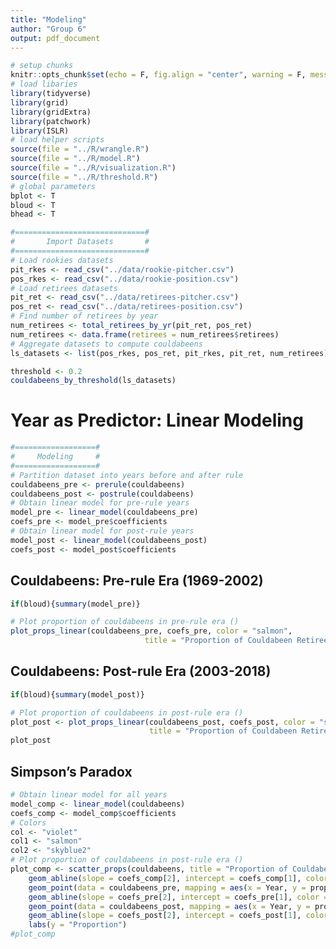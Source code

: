 ```yaml
---
title: "Modeling"
author: "Group 6"
output: pdf_document
---
```


```r
# setup chunks
knitr::opts_chunk$set(echo = F, fig.align = "center", warning = F, message = F, fig.height = 4)
# load libaries
library(tidyverse)
library(grid)
library(gridExtra)
library(patchwork)
library(ISLR)
# load helper scripts
source(file = "../R/wrangle.R")
source(file = "../R/model.R")
source(file = "../R/visualization.R")
source(file = "../R/threshold.R")
# global parameters
bplot <- T
bloud <- T
bhead <- T
```

```r
#=============================#
#       Import Datasets       #
#=============================#
# Load rookies datasets
pit_rkes <- read_csv("../data/rookie-pitcher.csv")
pos_rkes <- read_csv("../data/rookie-position.csv")
# Load retirees datasets
pit_ret <- read_csv("../data/retirees-pitcher.csv")
pos_ret <- read_csv("../data/retirees-position.csv")
# Find number of retirees by year
num_retirees <- total_retirees_by_yr(pit_ret, pos_ret)
num_retirees <- data.frame(retirees = num_retirees$retirees)
# Aggregate datasets to compute couldabeens
ls_datasets <- list(pos_rkes, pos_ret, pit_rkes, pit_ret, num_retirees)
```

```r
threshold <- 0.2
couldabeens_by_threshold(ls_datasets)
```


\newpage

# Year as Predictor: Linear Modeling

```r
#==================#
#     Modeling     #
#==================#
# Partition dataset into years before and after rule
couldabeens_pre <- prerule(couldabeens)
couldabeens_post <- postrule(couldabeens)
# Obtain linear model for pre-rule years
model_pre <- linear_model(couldabeens_pre)
coefs_pre <- model_pre$coefficients
# Obtain linear model for post-rule years
model_post <- linear_model(couldabeens_post)
coefs_post <- model_post$coefficients
```

\newpage

## Couldabeens: Pre-rule Era (1969-2002)

```r
if(bloud){summary(model_pre)}
```

```r
# Plot proportion of couldabeens in pre-rule era ()
plot_props_linear(couldabeens_pre, coefs_pre, color = "salmon", 
                              title = "Proportion of Couldabeen Retirees (1969-2002)")
```

\newpage

## Couldabeens: Post-rule Era (2003-2018)

```r
if(bloud){summary(model_post)}
```

```r
# Plot proportion of couldabeens in post-rule era ()
plot_post <- plot_props_linear(couldabeens_post, coefs_post, color = "skyblue2", 
                               title = "Proportion of Couldabeen Retirees (2003-2018)")
plot_post
```

\newpage 

## Simpson's Paradox

```r
# Obtain linear model for all years
model_comp <- linear_model(couldabeens)
coefs_comp <- model_comp$coefficients
# Colors
col <- "violet"
col1 <- "salmon"
col2 <- "skyblue2"
# Plot proportion of couldabeens in post-rule era ()
plot_comp <- scatter_props(couldabeens, title = "Proportion of Couldabeen Retirees") +
    geom_abline(slope = coefs_comp[2], intercept = coefs_comp[1], color = col) + 
    geom_point(data = couldabeens_pre, mapping = aes(x = Year, y = prop), color = col1) +
    geom_abline(slope = coefs_pre[2], intercept = coefs_pre[1], color = col1) +
    geom_point(data = couldabeens_post, mapping = aes(x = Year, y = prop),color = col2) +
    geom_abline(slope = coefs_post[2], intercept = coefs_post[1], color = col2) + 
    labs(y = "Proportion")
#plot_comp
```

